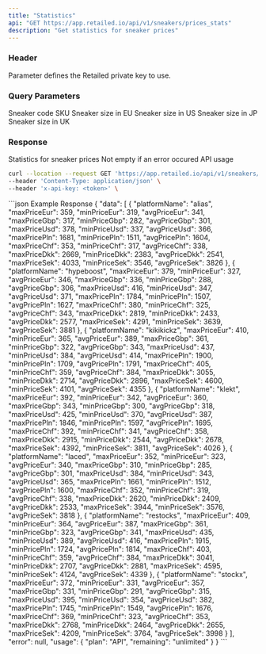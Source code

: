 ```yaml
---
title: "Statistics"
api: "GET https://app.retailed.io/api/v1/sneakers/prices_stats"
description: "Get statistics for sneaker prices"
---
```


### Header

<ParamField header="x-api-key" type="string" required={true}>
    Parameter defines the Retailed private key to use.
</ParamField>

### Query Parameters

<ParamField query="sku" type="string" optional={true} placeholder="DV6773-220">
    Sneaker code SKU
</ParamField>

<ParamField query="size_eu" type="string" optional={true} placeholder="39.5">
    Sneaker size in EU
</ParamField>

<ParamField query="size_us" type="string" optional={true} placeholder="6">
    Sneaker size in US
</ParamField>

<ParamField query="size_jp" type="string" optional={true} placeholder="24.5">
    Sneaker size in JP
</ParamField>

<ParamField query="size_uk" type="string" optional={true} placeholder="6">
    Sneaker size in UK
</ParamField>

### Response

<ResponseField name="data" type="object">
    Statistics for sneaker prices
</ResponseField>

<ResponseField name="error" type="object">
    Not empty if an error occured
</ResponseField>

<ResponseField name="usage" type="object">
    API usage
</ResponseField>

<RequestExample>

```bash Example Request
curl --location --request GET 'https://app.retailed.io/api/v1/sneakers/prices_stats?sku=DH6927-140&size_us=6' \
--header 'Content-Type: application/json' \
--header 'x-api-key: <token>' \
```

</RequestExample>

<ResponseExample>
```json Example Response
{
    "data": [
        {
            "platformName": "alias",
            "maxPriceEur": 359,
            "minPriceEur": 319,
            "avgPriceEur": 341,
            "maxPriceGbp": 317,
            "minPriceGbp": 282,
            "avgPriceGbp": 301,
            "maxPriceUsd": 378,
            "minPriceUsd": 337,
            "avgPriceUsd": 366,
            "maxPricePln": 1681,
            "minPricePln": 1511,
            "avgPricePln": 1604,
            "maxPriceChf": 353,
            "minPriceChf": 317,
            "avgPriceChf": 338,
            "maxPriceDkk": 2669,
            "minPriceDkk": 2383,
            "avgPriceDkk": 2541,
            "maxPriceSek": 4033,
            "minPriceSek": 3546,
            "avgPriceSek": 3826
        },
        {
            "platformName": "hypeboost",
            "maxPriceEur": 379,
            "minPriceEur": 327,
            "avgPriceEur": 346,
            "maxPriceGbp": 336,
            "minPriceGbp": 288,
            "avgPriceGbp": 306,
            "maxPriceUsd": 416,
            "minPriceUsd": 347,
            "avgPriceUsd": 371,
            "maxPricePln": 1784,
            "minPricePln": 1507,
            "avgPricePln": 1627,
            "maxPriceChf": 380,
            "minPriceChf": 325,
            "avgPriceChf": 343,
            "maxPriceDkk": 2819,
            "minPriceDkk": 2433,
            "avgPriceDkk": 2577,
            "maxPriceSek": 4291,
            "minPriceSek": 3639,
            "avgPriceSek": 3881
        },
        {
            "platformName": "kikikickz",
            "maxPriceEur": 410,
            "minPriceEur": 365,
            "avgPriceEur": 389,
            "maxPriceGbp": 361,
            "minPriceGbp": 322,
            "avgPriceGbp": 343,
            "maxPriceUsd": 437,
            "minPriceUsd": 384,
            "avgPriceUsd": 414,
            "maxPricePln": 1900,
            "minPricePln": 1709,
            "avgPricePln": 1791,
            "maxPriceChf": 405,
            "minPriceChf": 359,
            "avgPriceChf": 384,
            "maxPriceDkk": 3055,
            "minPriceDkk": 2714,
            "avgPriceDkk": 2896,
            "maxPriceSek": 4600,
            "minPriceSek": 4101,
            "avgPriceSek": 4355
        },
        {
            "platformName": "klekt",
            "maxPriceEur": 392,
            "minPriceEur": 342,
            "avgPriceEur": 360,
            "maxPriceGbp": 343,
            "minPriceGbp": 300,
            "avgPriceGbp": 318,
            "maxPriceUsd": 425,
            "minPriceUsd": 370,
            "avgPriceUsd": 387,
            "maxPricePln": 1846,
            "minPricePln": 1597,
            "avgPricePln": 1695,
            "maxPriceChf": 392,
            "minPriceChf": 341,
            "avgPriceChf": 358,
            "maxPriceDkk": 2915,
            "minPriceDkk": 2544,
            "avgPriceDkk": 2678,
            "maxPriceSek": 4392,
            "minPriceSek": 3811,
            "avgPriceSek": 4026
        },
        {
            "platformName": "laced",
            "maxPriceEur": 352,
            "minPriceEur": 323,
            "avgPriceEur": 340,
            "maxPriceGbp": 310,
            "minPriceGbp": 285,
            "avgPriceGbp": 301,
            "maxPriceUsd": 384,
            "minPriceUsd": 343,
            "avgPriceUsd": 365,
            "maxPricePln": 1661,
            "minPricePln": 1512,
            "avgPricePln": 1600,
            "maxPriceChf": 352,
            "minPriceChf": 319,
            "avgPriceChf": 338,
            "maxPriceDkk": 2620,
            "minPriceDkk": 2409,
            "avgPriceDkk": 2533,
            "maxPriceSek": 3944,
            "minPriceSek": 3576,
            "avgPriceSek": 3818
        },
        {
            "platformName": "restocks",
            "maxPriceEur": 409,
            "minPriceEur": 364,
            "avgPriceEur": 387,
            "maxPriceGbp": 361,
            "minPriceGbp": 323,
            "avgPriceGbp": 341,
            "maxPriceUsd": 435,
            "minPriceUsd": 389,
            "avgPriceUsd": 416,
            "maxPricePln": 1915,
            "minPricePln": 1724,
            "avgPricePln": 1814,
            "maxPriceChf": 403,
            "minPriceChf": 359,
            "avgPriceChf": 384,
            "maxPriceDkk": 3041,
            "minPriceDkk": 2707,
            "avgPriceDkk": 2881,
            "maxPriceSek": 4595,
            "minPriceSek": 4124,
            "avgPriceSek": 4339
        },
        {
            "platformName": "stockx",
            "maxPriceEur": 372,
            "minPriceEur": 331,
            "avgPriceEur": 357,
            "maxPriceGbp": 331,
            "minPriceGbp": 291,
            "avgPriceGbp": 315,
            "maxPriceUsd": 395,
            "minPriceUsd": 354,
            "avgPriceUsd": 382,
            "maxPricePln": 1745,
            "minPricePln": 1549,
            "avgPricePln": 1676,
            "maxPriceChf": 369,
            "minPriceChf": 323,
            "avgPriceChf": 353,
            "maxPriceDkk": 2768,
            "minPriceDkk": 2464,
            "avgPriceDkk": 2655,
            "maxPriceSek": 4209,
            "minPriceSek": 3764,
            "avgPriceSek": 3998
        }
    ],
    "error": null,
        "usage": {
        "plan": "API",
        "remaining": "unlimited"
    }
}
```
</ResponseExample>

